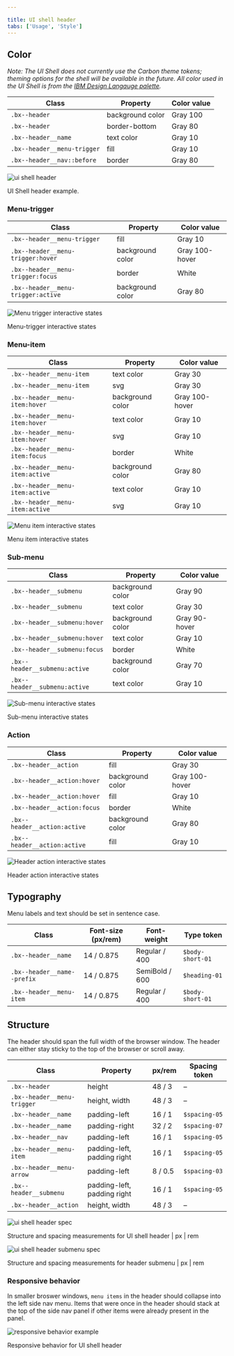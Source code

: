 ```yaml
---

title: UI shell header
tabs: ['Usage', 'Style']
---
```


## Color

_Note: The UI Shell does not currently use the Carbon theme tokens; theming options for the shell will be available in the future. All color used in the UI Shell is from the [IBM Design Langauge palette](https://www.ibm.com/design/language/elements/color#specifications)._

| Class                         | Property         | Color value  |
| ----------------------------- | ---------------- | ------------ |
| `.bx--header`                 | background color | Gray 100     |
| `.bx--header`                 | border-bottom    | Gray 80      |
| `.bx--header__name`           | text color       | Gray 10      |
| `.bx--header__menu-trigger`   | fill             | Gray 10      |
| `.bx--header__nav::before`    | border           | Gray 80      |

![ui shell header](images/header-style-1.png)

<Caption>
    UI Shell header example.
</Caption>

### Menu-trigger

| Class                               | Property         | Color value    |
| ----------------------------------- | ---------------- | -------------- |
| `.bx--header__menu-trigger`         | fill             | Gray 10      |
| `.bx--header__menu-trigger:hover`   | background color | Gray 100-hover |
| `.bx--header__menu-trigger:focus`   | border           | White          |
| `.bx--header__menu-trigger:active`  | background color | Gray 80        |


![Menu trigger interactive states](images/header-style-5.png)

<Caption>
    Menu-trigger interactive states
</Caption>

### Menu-item

| Class                               | Property         | Color value    |
| ----------------------------------- | ---------------- | -------------- |
| `.bx--header__menu-item`            | text color       | Gray 30      |
| `.bx--header__menu-item`            | svg              | Gray 30      |
| `.bx--header__menu-item:hover`      | background color | Gray 100-hover |
| `.bx--header__menu-item:hover`      | text color       | Gray 10        |
| `.bx--header__menu-item:hover`      | svg              | Gray 10        |
| `.bx--header__menu-item:focus`      | border           | White          |
| `.bx--header__menu-item:active`     | background color | Gray 80        |
| `.bx--header__menu-item:active`     | text color       | Gray 10        |
| `.bx--header__menu-item:active`     | svg              | Gray 10        |

![Menu item interactive states](images/header-style-6.png)

<Caption>
    Menu item interactive states
</Caption>

### Sub-menu

| Class                                | Property         | Color value    |
| ------------------------------------ | ---------------- | -------------- |
| `.bx--header__submenu`               | background color | Gray 90      |
| `.bx--header__submenu`               | text color       | Gray 30      |
| `.bx--header__submenu:hover`         | background color | Gray 90-hover |
| `.bx--header__submenu:hover`         | text color       | Gray 10        |
| `.bx--header__submenu:focus`         | border           | White          |
| `.bx--header__submenu:active`        | background color | Gray 70        |
| `.bx--header__submenu:active`        | text color       | Gray 10        |

![Sub-menu interactive states](images/header-style-7.png)

<Caption>
    Sub-menu interactive states
</Caption>

### Action

| Class                               | Property         | Color value    |
| ----------------------------------- | ---------------- | -------------- |
| `.bx--header__action`               | fill             | Gray 30      |
| `.bx--header__action:hover`         | background color | Gray 100-hover |
| `.bx--header__action:hover`         | fill             | Gray 10        |
| `.bx--header__action:focus`         | border           | White          |
| `.bx--header__action:active`        | background color | Gray 80        |
| `.bx--header__action:active`        | fill             | Gray 10        |

![Header action interactive states](images/header-style-8.png)

<Caption>
    Header action interactive states
</Caption>

## Typography

Menu labels and text should be set in sentence case.

| Class                      | Font-size (px/rem) | Font-weight    | Type token      |
| -------------------------- | ------------------ | -------------- | --------------- |
| `.bx--header__name`        | 14 / 0.875         | Regular / 400  | `$body-short-01`|
| `.bx--header__name--prefix`| 14 / 0.875         | SemiBold / 600 | `$heading-01`   |
| `.bx--header__menu-item`   | 14 / 0.875         | Regular / 400  | `$body-short-01`|

<!--
### Text overflow

[Guidance for text overflow and wrapping for platform name or labels]

-->

## Structure

The header should span the full width of the browser window. The header can either stay sticky to the top of the browser or scroll away.

| Class                          | Property                    | px/rem     | Spacing token |
| ------------------------------ | --------------------------- | ---------- | ------------- |
| `.bx--header`                  | height                      | 48 / 3     | –             |
| `.bx--header__menu-trigger`    | height, width               | 48 / 3     | –             |
| `.bx--header__name`            | padding-left                | 16 / 1     | `$spacing-05` |
| `.bx--header__name`            | padding-right               | 32 / 2     | `$spacing-07` |
| `.bx--header__nav`             | padding-left                | 16 / 1     | `$spacing-05` |
| `.bx--header__menu-item`       | padding-left, padding right | 16 / 1     | `$spacing-05` |
| `.bx--header__menu-arrow`      | padding-left                | 8 / 0.5    | `$spacing-03` |
| `.bx--header__submenu`         | padding-left, padding right | 16 / 1     | `$spacing-05` |
| `.bx--header__action`          | height, width               | 48 / 3     | –             |


![ui shell header spec](images/header-style-2.png)

<Caption>
    Structure and spacing measurements for UI shell header | px | rem
</Caption>

![ui shell header submenu spec](images/header-style-3.png)

<Caption>
    Structure and spacing measurements for header submenu | px | rem
</Caption>

### Responsive behavior

In smaller broswer windows, `menu items` in the header should collapse into the left side nav menu. Items that were once in the header should stack at the top of the side nav panel if other items were already present in the panel. 

![responsive behavior example](images/header-style-4.png)

<Caption>
    Responsive behavior for UI shell header
</Caption>



